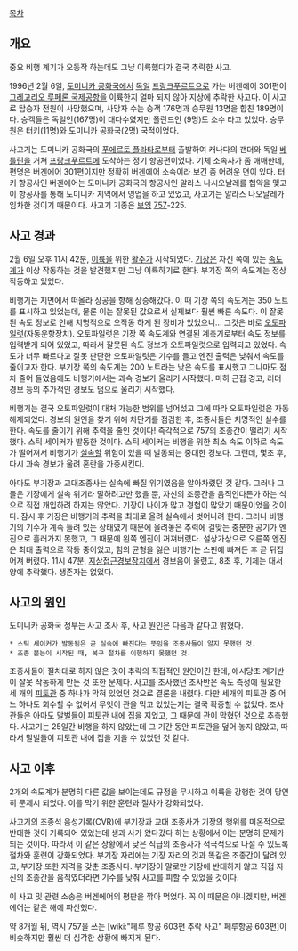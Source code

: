 [[목차]]
== 개요 ==
중요 비행 계기가 오동작 하는데도 그냥 이륙했다가 결국 추락한 사고.

1996년 2월 6일, [[도미니카 공화국]]에서 [[독일]] [[프랑크푸르트]]으로 가는 버겐에어 301편이 [[그레고리오 루페론 국제공항]]을 이륙한지 얼마 되지 않아 지상에 추락한 사고다. 이 사고로 탑승자 전원이 사망했으며, 사망자 수는 승객 176명과 승무원 13명을 합친 189명이다. 승객들은 독일인(167명)이 대다수였지만 폴란드인 (9명)도 소수 타고 있었다. 승무원은 터키(11명)와 도미니카 공화국(2명) 국적이었다.

사고기는 도미니카 공화국의 [[푸에르토 플라타]]로부터 출발하여 캐나다의 갠더와 독일 [[베를린]]을 거쳐 [[프랑크푸르트]]에 도착하는 정기 항공편이었다. 기체 소속사가 좀 애매한데, 편명은 버겐에어 301편이지만 정확히 버겐에어 소속이라 보긴 좀 어려운 면이 있다. 터키 항공사인 버겐에어는 도미니카 공화국의 항공사인 알라스 나시오날레를 협약을 맺고 이 항공사를 통해 도미니카 지역에서 영업을 하고 있었고, 사고기는 알라스 나오날레가 임차한 것이기 때문이다. 사고기 기종은 [[보잉]] [[757]]-225.

== 사고 경과 ==
2월 6일 오후 11시 42분, [[이륙]]을 위한 [[활주]]가 시작되었다. [[기장]]은 자신 쪽에 있는 [[속도계]]가 이상 작동하는 것을 발견했지만 그냥 이륙하기로 한다. 부기장 쪽의 속도계는 정상 작동하고 있었다.

비행기는 지면에서 떠올라 상공을 향해 상승해갔다. 이 때 기장 쪽의 속도계는 350 노트를 표시하고 있었는데, 물론 이는 잘못된 값으로서 실제보다 훨씬 빠른 속도다. 이 잘못된 속도 정보로 인해 치명적으로 오작동 하게 된 장비가 있었으니... 그것은 바로 [[오토파일럿]](자동운항장치). 오토파일럿은 기장 쪽 속도계와 연결된 계측기로부터 속도 정보를 입력받게 되어 있었고, 따라서 잘못된 속도 정보가 오토파일럿으로 입력되고 있었다. 속도가 너무 빠르다고 잘못 판단한 오토파일럿은 기수를 들고 엔진 출력은 낮춰서 속도를 줄이고자 한다. 부기장 쪽의 속도계는 200 노트라는 낮은 속도를 표시했고 그나마도 점차 줄어 들었음에도 비행기에서는 과속 경보가 울리기 시작했다. 마하 근접 경고, 러더 경보 등의 추가적인 경보도 덤으로 울리기 시작했다.

비행기는 결국 오토파일럿이 대처 가능한 범위를 넘어섰고 그에 따라 오토파일럿은 자동 해제되었다. 경보의 원인을 찾기 위해 차단기를 점검한 후, 조종사들은 치명적인 실수를 한다. 속도를 줄이기 위해 추력을 줄인 것이다! 즉각적으로 757의 조종간이 떨리기 시작했다. 스틱 세이커가 발동한 것이다. 스틱 세이커는 비행을 위한 최소 속도 이하로 속도가 떨어져서 비행기가 [[실속]]할 위험이 있을 때 발동되는 중대한 경보다. 그런데, 몇초 후, 다시 과속 경보가 울려 혼란을 가중시킨다.

아마도 부기장과 교대조종사는 실속에 빠질 위기였음을 알아차렸던 것 같다. 그러나 그들은 기장에게 실속 위기라 말하려고만 했을 뿐, 자신의 조종간을 움직인다든가 하는 식으로 직접 개입하려 하지는 않았다. 기장이 나이가 많고 경험이 많았기 때문이었을 것이다. 잠시 후 기장은 비행기의 추력을 최대로 올려 실속에서 벗어나려 한다. 그러나 비행기의 기수가 계속 들려 있는 상태였기 때문에 올려놓은 추력에 걸맞는 충분한 공기가 엔진으로 흘러가지 못했고, 그 때문에 왼쪽 엔진이 꺼져버렸다. 설상가상으로 오른쪽 엔진은 최대 출력으로 작동 중이었고, 힘의 균형을 잃은 비행기는 스핀에 빠져든 후 곧 뒤집어져 버렸다. 11시 47분, [[지상접근경보장치]]에서 경보음이 울렸고, 8초 후, 기체는 대서양에 추락했다. 생존자는 없었다.

== 사고의 원인 ==
도미니카 공화국 정부는 사고 조사 후, 사고 원인은 다음과 같다고 밝혔다.
 * 스틱 세이커가 발동됨은 곧 실속에 빠진다는 뜻임을 조종사들이 알지 못했던 것.
 * 조종 불능이 시작된 때, 복구 절차를 이행하지 못했던 것.

조종사들이 절차대로 하지 않은 것이 추락의 직접적인 원인이긴 한데, 애시당초 계기반이 잘못 작동하게 만든 것 또한 문제다. 사고를 조사했던 조사반은 속도 측정에 필요한 세 개의 [[피토관]] 중 하나가 막혀 있었던 것으로 결론을 내렸다. 다만 세개의 피토관 중 어느 하나도 회수할 수 없어서 무엇이 관을 막고 있었는지는 결국 확증할 수 없었다. 조사관들은 아마도 [[말벌]]들이 피토관 내에 집을 지었고, 그 때문에 관이 막혔던 것으로 추측했다. 사고기는 25일간 비행을 하지 않았는데 그 기간 동안 피토관을 덮어 놓지 않았고, 따라서 말벌들이 피토관 내에 집을 지을 수 있었던 것 같다.

== 사고 이후 ==
2개의 속도계가 분명히 다른 값을 보이는데도 규정을 무시하고 이륙을 강행한 것이 당연히 문제시 되었다. 이를 막기 위한 훈련과 절차가 강화되었다.

사고기의 조종석 음성기록(CVR)에 부기장과 교대 조종사가 기장의 행위를 미온적으로 반대한 것이 기록되어 있었는데 생과 사가 왔다갔다 하는 상황에서 이는 분명히 문제가 되는 것이다. 따라서 이 같은 상황에서 낮은 직급의 조종사가 적극적으로 나설 수 있도록 절차와 훈련이 강화되었다. 부기장 자리에는 기장 자리의 것과 똑같은 조종간이 달려 있고, 부기장 또한 자격을 갖춘 조종사다. 부기장이 말로만 기장에 반대하지 않고 직접 자신의 조종간을 움직였더라면 기수를 낮춰 사고를 피할 수 있었을 것이다.

이 사고 및 관련 소송은 버겐에어의 평판을 깎아 먹었다. 꼭 이 때문은 아니겠지만, 버겐에어는 같은 해에 파산했다.

약 8개월 뒤, 역시 757을 쓰는 [wiki:"페루 항공 603편 추락 사고" 페루항공 603편]이 비슷하지만 훨씬 더 심각한 상황에 빠지게 된다.
